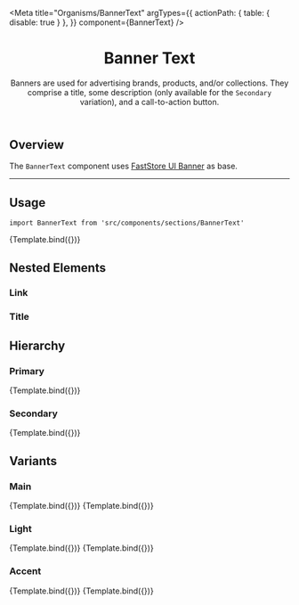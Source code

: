 


<Meta
  title="Organisms/BannerText"
  argTypes={{
    actionPath: { table: { disable: true } },
  }}
  component={BannerText}
/>


<header>

# Banner Text

Banners are used for advertising brands, products, and/or collections. They comprise a title, some description (only available for the `Secondary` variation), and a call-to-action button.

</header>

## Overview

The `BannerText` component uses [FastStore UI Banner](https://www.faststore.dev/reference/ui/molecules/Banner) as base.

---

## Usage

`import BannerText from 'src/components/sections/BannerText'`

<Canvas>
  <Story
    name="BannerText"
    args={{
      title:
        "The sun has set on our Summer Sale! Save up to 50% off. Don't miss out!",
      actionPath: '/',
      actionLabel: 'Call to action',
      colorVariant: 'accent',
    }}
  >
    {Template.bind({})}
  </Story>
</Canvas>

<ArgsTable story="BannerText" />

<TokenTable>
  <TokenRow token="--fs-banner-padding-mobile" value="var(--fs-spacing-6) 5%" />
  <TokenRow
    token="--fs-banner-padding-desktop"
    value="var(--fs-spacing-9) 15%"
  />
</TokenTable>

## Nested Elements

### Link

<TokenTable>
  <TokenRow token="--fs-banner-link-min-width" value="11.25rem" />
  <TokenRow token="--fs-banner-link-margin-top" value="var(--fs-spacing-6)" />
</TokenTable>

### Title

<TokenTable>
  <TokenRow token="--fs-banner-title-size" value="var(--fs-text-size-lead)" />
  <TokenRow
    token="--fs-banner-title-weight"
    value="var(--fs-text-weight-bold)"
  />
  <TokenRow token="--fs-banner-title-line-height" value="1.2" />
</TokenTable>

## Hierarchy

### Primary

<Canvas>
  <Story
    name="Primary"
    args={{
      title:
        "The sun has set on our Summer Sale! Save up to 50% off. Don't miss out!",
      actionPath: '/',
      actionLabel: 'Call to action',
    }}
  >
    {Template.bind({})}
  </Story>
</Canvas>

<TokenTable>
  <TokenRow
    token="--fs-banner-primary-title-size"
    value="var(--fs-text-size-title-page)"
  />
</TokenTable>

### Secondary

<Canvas>
  <Story
    name="Secondary"
    args={{
      variant: 'secondary',
      title: 'The sun has set on our Summer Sale!',
      caption: "Save up to 50% off. Don't miss out!",
      actionPath: '/',
      actionLabel: 'Call to action',
      colorVariant: 'main',
    }}
  >
    {Template.bind({})}
  </Story>
</Canvas>

<TokenTable>
  <TokenRow
    token="--fs-banner-secondary-title-size"
    value="var(--fs-text-size-4)"
  />
  <TokenRow
    token="--fs-banner-secondary-caption-size"
    value="var(--fs-text-size-base)"
  />
  <TokenRow
    token="--fs-banner-secondary-caption-weight"
    value="var(--fs-text-weight-regular)"
  />
  <TokenRow token="--fs-banner-secondary-line-height" value="1.5" />
</TokenTable>

## Variants

### Main

<Canvas isColumn>
  <Story
    name="Main"
    args={{
      title: 'The sun has set on our Summer Sale!',
      caption: "Save up to 50% off. Don't miss out!",
      actionPath: '/',
      actionLabel: 'Call to action',
    }}
  >
    {Template.bind({})}
  </Story>
  <Story
    name="Secondary Main"
    args={{
      variant: 'secondary',
      title: 'The sun has set on our Summer Sale!',
      caption: "Save up to 50% off. Don't miss out!",
      actionPath: '/',
      actionLabel: 'Call to action',
    }}
  >
    {Template.bind({})}
  </Story>
</Canvas>

<TokenTable>
  <TokenRow
    token="--fs-banner-main-bkg-color"
    value="var(--fs-color-primary-bkg)"
    isColor
  />
  <TokenRow
    token="--fs-banner-main-text-color"
    value="var(--fs-color-primary-text)"
    isColor
  />
</TokenTable>

### Light

<Canvas isColumn>
  <Story
    name="Light"
    args={{
      title: 'The sun has set on our Summer Sale!',
      caption: "Save up to 50% off. Don't miss out!",
      actionPath: '/',
      actionLabel: 'Call to action',
      colorVariant: 'light',
    }}
  >
    {Template.bind({})}
  </Story>
  <Story
    name="Secondary Light"
    args={{
      variant: 'secondary',
      title: 'The sun has set on our Summer Sale!',
      caption: "Save up to 50% off. Don't miss out!",
      actionPath: '/',
      actionLabel: 'Call to action',
      colorVariant: 'light',
    }}
  >
    {Template.bind({})}
  </Story>
</Canvas>

<TokenTable>
  <TokenRow
    token="--fs-banner-light-bkg-color"
    value="var(--fs-color-secondary-bkg-light)"
    isColor
  />
  <TokenRow
    token="--fs-banner-light-text-color"
    value="var(--fs-color-text-display)"
    isColor
  />
</TokenTable>

### Accent

<Canvas isColumn>
  <Story
    name="Accent"
    args={{
      title: 'The sun has set on our Summer Sale!',
      caption: "Save up to 50% off. Don't miss out!",
      actionPath: '/',
      actionLabel: 'Call to action',
      colorVariant: 'accent',
    }}
  >
    {Template.bind({})}
  </Story>
  <Story
    name="Secondary Accent"
    args={{
      variant: 'secondary',
      title: 'The sun has set on our Summer Sale!',
      caption: "Save up to 50% off. Don't miss out!",
      actionPath: '/',
      actionLabel: 'Call to action',
      colorVariant: 'accent',
    }}
  >
    {Template.bind({})}
  </Story>
</Canvas>

<TokenTable>
  <TokenRow
    token="--fs-banner-accent-bkg-color"
    value="var(--fs-color-highlighted-bkg)"
    isColor
  />
  <TokenRow
    token="--fs-banner-accent-text-color"
    value="var(--fs-banner-light-text-color)"
    isColor
  />
</TokenTable>
